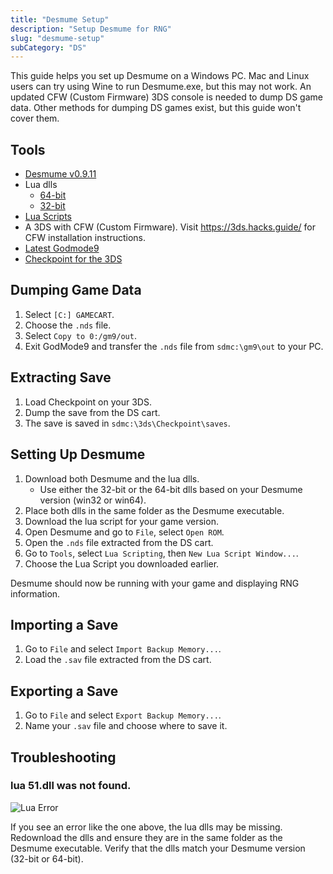 ```yaml
---
title: "Desmume Setup"
description: "Setup Desmume for RNG"
slug: "desmume-setup"
subCategory: "DS"
---
```


This guide helps you set up Desmume on a Windows PC. Mac and Linux users can try using Wine to run Desmume.exe, but this may not work. An updated CFW (Custom Firmware) 3DS console is needed to dump DS game data. Other methods for dumping DS games exist, but this guide won't cover them.

## Tools

- [Desmume v0.9.11](https://sourceforge.net/projects/desmume/files/desmume/0.9.11/)
- Lua dlls
  - [64-bit](https://www.dropbox.com/s/t8yttukleqserzp/lua-dll-x64.rar?dl=0#)
  - [32-bit](https://www.dropbox.com/s/2o4hdphn7j9z349/lua-dll-x86.zip?dl=0)
- [Lua Scripts](https://github.com/DevonStudios/LuaScripts)
- A 3DS with CFW (Custom Firmware). Visit https://3ds.hacks.guide/ for CFW installation instructions.
- [Latest Godmode9](https://github.com/d0k3/GodMode9/releases)
- [Checkpoint for the 3DS](https://github.com/FlagBrew/Checkpoint/releases)

## Dumping Game Data

1. Select `[C:] GAMECART`.
2. Choose the `.nds` file.
3. Select `Copy to 0:/gm9/out`.
4. Exit GodMode9 and transfer the `.nds` file from `sdmc:\gm9\out` to your PC.

## Extracting Save

1. Load Checkpoint on your 3DS.
2. Dump the save from the DS cart.
3. The save is saved in `sdmc:\3ds\Checkpoint\saves`.

## Setting Up Desmume

1. Download both Desmume and the lua dlls.
   - Use either the 32-bit or the 64-bit dlls based on your Desmume version (win32 or win64).
2. Place both dlls in the same folder as the Desmume executable.
3. Download the lua script for your game version.
4. Open Desmume and go to `File`, select `Open ROM`.
5. Open the `.nds` file extracted from the DS cart.
6. Go to `Tools`, select `Lua Scripting`, then `New Lua Script Window...`.
7. Choose the Lua Script you downloaded earlier.

Desmume should now be running with your game and displaying RNG information.

## Importing a Save

1. Go to `File` and select `Import Backup Memory...`.
2. Load the `.sav` file extracted from the DS cart.

## Exporting a Save

1. Go to `File` and select `Export Backup Memory...`.
2. Name your `.sav` file and choose where to save it.

## Troubleshooting

### lua 51.dll was not found.

![Lua Error](/images/Tools-and-Emulators/Desmume/Lua.png)

If you see an error like the one above, the lua dlls may be missing. Redownload the dlls and ensure they are in the same folder as the Desmume executable. Verify that the dlls match your Desmume version (32-bit or 64-bit).
